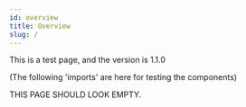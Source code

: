 ```yaml
---
id: overview
title: Overview
slug: /
---
```


This is a test page, and the version is 1.1.0

(The following 'imports' are here for testing the components)


THIS PAGE SHOULD LOOK EMPTY.
